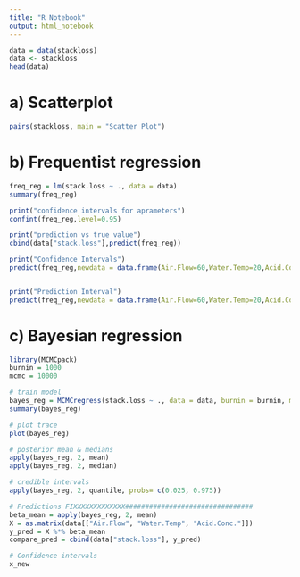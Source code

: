 ```yaml
---
title: "R Notebook"
output: html_notebook
---
```


```r
data = data(stackloss)
data <- stackloss
head(data)
```
# a) Scatterplot
```r
pairs(stackloss, main = "Scatter Plot")

```

# b) Frequentist regression
```r
freq_reg = lm(stack.loss ~ ., data = data)
summary(freq_reg)

print("confidence intervals for aprameters")
confint(freq_reg,level=0.95)

print("prediction vs true value")
cbind(data["stack.loss"],predict(freq_reg))

print("Confidence Intervals")
predict(freq_reg,newdata = data.frame(Air.Flow=60,Water.Temp=20,Acid.Conc.=80),interval = "confidence",level = 0.95)


print("Prediction Interval")
predict(freq_reg,newdata = data.frame(Air.Flow=60,Water.Temp=20,Acid.Conc.=80),interval = "prediction",level = 0.95)
```

# c) Bayesian regression
```r
library(MCMCpack)
burnin = 1000
mcmc = 10000

# train model
bayes_reg = MCMCregress(stack.loss ~ ., data = data, burnin = burnin, mcmc = mcmc)
summary(bayes_reg)

# plot trace
plot(bayes_reg)

# posterior mean & medians
apply(bayes_reg, 2, mean)
apply(bayes_reg, 2, median)

# credible intervals
apply(bayes_reg, 2, quantile, probs= c(0.025, 0.975))

# Predictions FIXXXXXXXXXXXXX################################
beta_mean = apply(bayes_reg, 2, mean)
X = as.matrix(data[["Air.Flow", "Water.Temp", "Acid.Conc."]])
y_pred = X %*% beta_mean
compare_pred = cbind(data["stack.loss"], y_pred)

# Confidence intervals
x_new 
```

